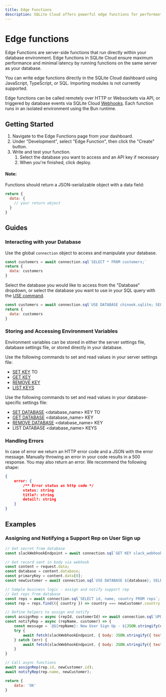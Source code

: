 ```yaml
---
title: Edge Functions
description: SQLite Cloud offers powerful edge functions for performant data processing and third-party integrations.
---
```


# Edge functions
Edge Functions are server-side functions that run directly within your database environment. Edge functions in SQLite Cloud ensure maximum performance and minimal latency by running functions on the same server as your database.

You can write edge functions directly in the SQLite Cloud dashboard using JavaScript, TypeScript, or SQL. Importing modules is not currently supported.

Edge functions can be called remotely over HTTP or Websockets via API, or triggered by database events via SQLite Cloud [Webhooks](https://docs.sqlitecloud.io/docs/introduction/webhooks). Each function runs in an isolated environment using the Bun runtime. 

## Getting Started
1. Navigate to the Edge Functions page from your dashboard.
1. Under "Development", select "Edge Function", then click the "Create" button.
1. Write and test your function.
    1. Select the database you want to access and an API key if necessary
    2. When you're finished, click deploy.

#### Note:
Functions should return a JSON-serializable object with a data field:
```JavaScript
return {
  data: {
    // your return object
  }
}
```

## Guides
### Interacting with your Database
Use the global `connection` object to access and manipulate your database.
```JavaScript
const customers = await connection.sql`SELECT * FROM customers;`
return {
  data: customers
}
```
Select the database you would like to access from the "Database" dropdown, or select the database you want to use in your SQL query with the [USE command](https://docs.sqlitecloud.io/docs/commands/use-database).
```JavaScript
const customers = await connection.sql`USE DATABASE chinook.sqlite; SELECT * FROM customers;`;
return {
  data: customers
}
```

### Storing and Accessing Environment Variables
Environment variables can be stored in either the server settings file, database settings file, or stored directly in your database. 

Use the following commands to set and read values in your server settings file:
* [SET KEY](https://docs.sqlitecloud.io/docs/commands/set-key) <keyname> TO <keyvalue>
* [GET KEY](https://docs.sqlitecloud.io/docs/commands/get-key) <keyname>
* [REMOVE KEY](https://docs.sqlitecloud.io/docs/commands/remove-key) <keyname>
* [LIST KEYS](https://docs.sqlitecloud.io/docs/commands/list-keys)

Use the following commands to set and read values in your database-specific settings file:
* [SET DATABASE](https://docs.sqlitecloud.io/docs/commands/set-database) <database_name> KEY <keyname> TO <keyvalue> 
* [GET DATABASE](https://docs.sqlitecloud.io/docs/commands/get-database-key) <database_name> KEY <keyname> 
* [REMOVE DATABASE](https://docs.sqlitecloud.io/docs/commands/remove-database-key) <database_name> KEY <keyname>
* LIST DATABASE <database_name> KEYS

### Handling Errors
In case of error we return an HTTP error code and a JSON with the error message. Manually throwing an error in your code results in a 500 response. You may also return an error. 
We recommend the following shape:
```json
{
	error: {
		/** Error status as http code */
		status: string
		title?: string
		detail?: string
	}
}
```


## Examples

### Assigning and Notifying a Support Rep on User Sign up
```JavaScript
// Get secret from database
const slackWebhookEndpoint = await connection.sql`GET KEY slack_webhook_endpoint`;

// Get record sent in body via webhook
const content = request.data;
const database = content.database;
const primaryKey = content.data[0];
const newCustomer = await connection.sql`USE DATABASE ${database}; SELECT * FROM customers WHERE CustomerId = ${primaryKey};`;

// Sample business logic - assign and notify support rep
// Get reps from database
const reps = await connection.sql`SELECT id, name, country FROM reps`;
const rep = reps.find(({ country }) => country === newCustomer.country.toLowerCase());

// Define helpers to assign and notify
const assignRep = async (repId, customerId) => await connection.sql`UPDATE customers SET SupportRepId = ${repId} WHERE CustomerId = ${customerId}`;
const notifyRep = async (repName, customer) => {
    const message = `@${repName}: New User Sign Up - ${JSON.stringify(customer)}`
    try {
        await fetch(slackWebhookEndpoint, { body: JSON.stringify({ text: message }), method: 'POST', 'Content-type': 'application/json'  });
    } catch (err) {
        await fetch(slackWebhookEndpoint, { body: JSON.stringify({ text: err }), method: 'POST', 'Content-type': 'application/json'  });
    }
} 

// Call async functions
await assignRep(rep.id, newCustomer.id);
await notifyRep(rep.name, newCustomer);

return {
    data: 'OK'
}
```


